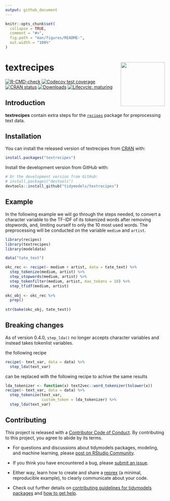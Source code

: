 ```yaml
---
output: github_document
---
```


<!-- README.md is generated from README.Rmd. Please edit that file -->

```r
knitr::opts_chunk$set(
  collapse = TRUE,
  comment = "#>",
  fig.path = "man/figures/README-",
  out.width = "100%"
)
```

# textrecipes <a href='https://textrecipes.tidymodels.org'><img src='man/figures/logo.png' align="right" height="139" /></a>

<!-- badges: start -->
[![R-CMD-check](https://github.com/tidymodels/textrecipes/actions/workflows/R-CMD-check.yaml/badge.svg)](https://github.com/tidymodels/textrecipes/actions/workflows/R-CMD-check.yaml)
[![Codecov test coverage](https://codecov.io/gh/tidymodels/textrecipes/branch/main/graph/badge.svg)](https://app.codecov.io/gh/tidymodels/textrecipes?branch=main)
[![CRAN status](http://www.r-pkg.org/badges/version/textrecipes)](https://CRAN.R-project.org/package=textrecipes)
[![Downloads](http://cranlogs.r-pkg.org/badges/textrecipes)](https://CRAN.R-project.org/package=textrecipes)
[![Lifecycle: maturing](https://img.shields.io/badge/lifecycle-maturing-blue.svg)](https://lifecycle.r-lib.org/articles/stages.html)
<!-- badges: end -->

## Introduction

**textrecipes** contain extra steps for the [`recipes`](https://CRAN.R-project.org/package=recipes) package for preprocessing text data. 

## Installation

You can install the released version of textrecipes from [CRAN](https://CRAN.R-project.org) with:

```r
install.packages("textrecipes")
```

Install the development version from GitHub with:

```r
# Or the development version from GitHub:
# install.packages("devtools")
devtools::install_github("tidymodels/textrecipes")
```

## Example

In the following example we will go through the steps needed, to convert a character variable to the TF-IDF of its tokenized words after removing stopwords, and, limiting ourself to only the 10 most used words. The preprocessing will be conducted on the variable `medium` and `artist`.

```r
library(recipes)
library(textrecipes)
library(modeldata)

data("tate_text")

okc_rec <- recipe(~ medium + artist, data = tate_text) %>%
  step_tokenize(medium, artist) %>%
  step_stopwords(medium, artist) %>%
  step_tokenfilter(medium, artist, max_tokens = 10) %>%
  step_tfidf(medium, artist)
   
okc_obj <- okc_rec %>%
  prep()
   
str(bake(okc_obj, tate_text))
```

## Breaking changes

As of version 0.4.0, `step_lda()` no longer accepts character variables and instead takes tokenlist variables.

the following recipe

```r
recipe(~ text_var, data = data) %>%
  step_lda(text_var)
```

can be replaced with the following recipe to achive the same results

```r
lda_tokenizer <- function(x) text2vec::word_tokenizer(tolower(x))
recipe(~ text_var, data = data) %>%
  step_tokenize(text_var, 
                custom_token = lda_tokenizer) %>%
  step_lda(text_var)
```

## Contributing

This project is released with a [Contributor Code of Conduct](https://contributor-covenant.org/version/2/0/CODE_OF_CONDUCT.html). By contributing to this project, you agree to abide by its terms.

- For questions and discussions about tidymodels packages, modeling, and machine learning, please [post on RStudio Community](https://community.rstudio.com/new-topic?category_id=15&tags=tidymodels,question).

- If you think you have encountered a bug, please [submit an issue](https://github.com/tidymodels/textrecipes/issues).

- Either way, learn how to create and share a [reprex](https://reprex.tidyverse.org/articles/articles/learn-reprex.html) (a minimal, reproducible example), to clearly communicate about your code.

- Check out further details on [contributing guidelines for tidymodels packages](https://www.tidymodels.org/contribute/) and [how to get help](https://www.tidymodels.org/help/).
